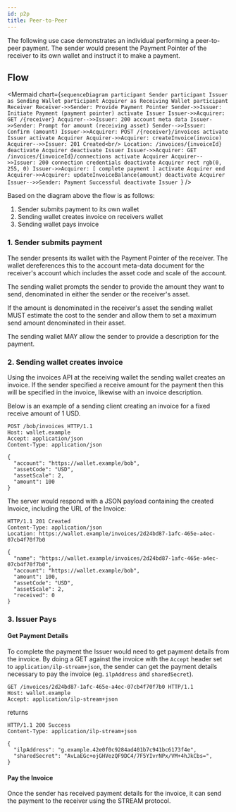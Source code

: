 ```yaml
---
id: p2p
title: Peer-to-Peer
---
```



The following use case demonstrates an individual performing a peer-to-peer
payment. The sender would present the Payment Pointer of the receiver to its own
wallet and instruct it to make a payment.

## Flow

<Mermaid
  chart={`sequenceDiagram
participant Sender
participant Issuer as Sending Wallet
participant Acquirer as Receiving Wallet
participant Receiver
Receiver->>Sender: Provide Payment Pointer
Sender->>Issuer: Initiate Payment (payment pointer)
activate Issuer
Issuer->>Acquirer: GET /{receiver}
Acquirer-->>Issuer: 200 account meta data
Issuer->>Sender: Prompt for amount (receiving asset)
Sender-->>Issuer: Confirm (amount)
Issuer->>Acquirer: POST /{receiver}/invoices
activate Issuer
activate Acquirer
Acquirer->>Acquirer: createInvoice(invoice)
Acquirer-->>Issuer: 201 Created<br/> Location: /invoices/{invoiceId}
deactivate Acquirer
deactivate Issuer
Issuer->>Acquirer: GET /invoices/{invoiceId}/connections
activate Acquirer
Acquirer-->>Issuer: 200 connection credentials
deactivate Acquirer
rect rgb(0, 255, 0)
    Issuer->>Acquirer: [ complete payment ]
    activate Acquirer
end
Acquirer->>Acquirer: updateInvoiceBalance(amount)
deactivate Acquirer
Issuer-->>Sender: Payment Successful
deactivate Issuer
`}
/>

Based on the diagram above the flow is as follows:

1. Sender submits payment to its own wallet
2. Sending wallet creates invoice on receivers wallet
3. Sending wallet pays invoice

### 1. Sender submits payment

The sender presents its wallet with the Payment Pointer of the receiver. The
wallet dereferences this to the account meta-data document for the receiver's
account which includes the asset code and scale of the account.

The sending wallet prompts the sender to provide the amount they want to send,
denominated in either the sender or the receiver's asset.

If the amount is denominated in the receiver's asset the sending wallet MUST
estimate the cost to the sender and allow them to set a maximum send amount
denominated in their asset.

The sending wallet MAY allow the sender to provide a description for the
payment.

### 2. Sending wallet creates invoice

Using the invoices API at the receiving wallet the sending wallet creates an
invoice. If the sender specified a receive amount for the payment then this will
be specified in the invoice, likewise with an invoice description.

Below is an example of a sending client creating an invoice for a fixed receive
amount of 1 USD.

```http
POST /bob/invoices HTTP/1.1
Host: wallet.example
Accept: application/json
Content-Type: application/json

{
  "account": "https://wallet.example/bob",
  "assetCode": "USD",
  "assetScale": 2,
  "amount": 100
}
```

The server would respond with a JSON payload containing the created Invoice,
including the URL of the Invoice:

```http
HTTP/1.1 201 Created
Content-Type: application/json
Location: https://wallet.example/invoices/2d24bd87-1afc-465e-a4ec-07cb4f70f7b0

{
  "name": "https://wallet.example/invoices/2d24bd87-1afc-465e-a4ec-07cb4f70f7b0",
  "account": "https://wallet.example/bob",
  "amount": 100,
  "assetCode": "USD",
  "assetScale": 2,
  "received": 0
}
```

### 3. Issuer Pays

#### Get Payment Details

To complete the payment the Issuer would need to get payment details from the
invoice. By doing a GET against the invoice with the `Accept` header set to
`application/ilp-stream+json`, the sender can get the payment details necessary
to pay the invoice (eg. `ilpAddress` and `sharedSecret`).

```http
GET /invoices/2d24bd87-1afc-465e-a4ec-07cb4f70f7b0 HTTP/1.1
Host: wallet.example
Accept: application/ilp-stream+json
```
returns

```http
HTTP/1.1 200 Success
Content-Type: application/ilp-stream+json

{
  "ilpAddress": "g.example.42e0f0c9284ad401b7c941bc6173f4e",
  "sharedSecret": "AvLaEGc+ojGHVezQF9DC4/7F5YIvrNPx/VM+4hJkCbs=",
}
```

#### Pay the Invoice

Once the sender has received payment details for the invoice, it can send the
payment to the receiver using the STREAM protocol.
